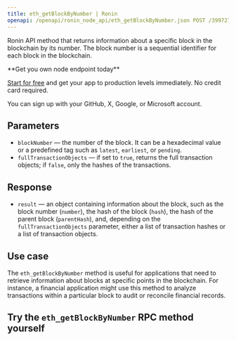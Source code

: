 ---
title: eth_getBlockByNumber | Ronin
openapi: /openapi/ronin_node_api/eth_getBlockByNumber.json POST /3997273fc956a67dc6982384500e669e
---

Ronin API method that returns information about a specific block in the blockchain by its number. The block number is a sequential identifier for each block in the blockchain.

<Check>
**Get you own node endpoint today**

[Start for free](https://console.chainstack.com/) and get your app to production levels immediately. No credit card required.

You can sign up with your GitHub, X, Google, or Microsoft account.
</Check>


## Parameters

* `blockNumber` — the number of the block. It can be a hexadecimal value or a predefined tag such as `latest`, `earliest`, or `pending`.
* `fullTransactionObjects` — if set to `true`, returns the full transaction objects; if `false`, only the hashes of the transactions.

## Response

* `result` — an object containing information about the block, such as the block number (`number`), the hash of the block (`hash`), the hash of the parent block (`parentHash`), and, depending on the `fullTransactionObjects` parameter, either a list of transaction hashes or a list of transaction objects.

## Use case

The `eth_getBlockByNumber` method is useful for applications that need to retrieve information about blocks at specific points in the blockchain. For instance, a financial application might use this method to analyze transactions within a particular block to audit or reconcile financial records.

## Try the `eth_getBlockByNumber` RPC method yourself